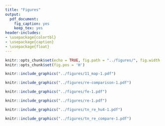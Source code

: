 ```yaml
---
title: "Figures"
output:
  pdf_document:
    fig_caption: yes
    keep_tex: yes
header-includes: 
- \usepackage{colortbl}
- \usepackage{caption}
- \usepackage{float}
---
```


\arrayrulecolor{white}
```r
knitr::opts_chunk$set(echo = TRUE, fig.path = "../figures/", fig.width = 5, fig.height = 6, dev = c("pdf"))
knitr::opts_chunk$set(fig.pos = 'H')
```

\pagebreak

```r
knitr::include_graphics("../figures/11_map-1.pdf")
```

\begin{center}
\captionof{table}{Medians followed by first and third quantiles of predictor variables for 928 lakes. Also shown is whether each predictor is defined as an aggregate or granular measure of agriculture or as a non-agriculture (other) predictor. Dashed entries for the granularity cateogry indicate an identical categorization as the preceding predictor.}
\includegraphics{../tables/01_predictors}
\end{center}

```r
knitr::include_graphics("../figures/re-comparison-1.pdf")
```

\begin{center}
\captionof{table}{Diagnostics for each model listed by regionally varying coefficient. Table is sorted by decreasing $R^2$ and expected log predictive density (ELPD). ELPD has a similar interpretation to information criterion measures like AIC. Typically models are considered to be different if they are separated by an Akaike information criterion (AIC) value of greater than 2, which is equivalent to an ELPD value of -1.}
\includegraphics{../tables/03_model_summary}
\end{center}

```r
knitr::include_graphics("../figures/fe-1.pdf")
```

```r
knitr::include_graphics("../figures/re-1.pdf")
```

```r
knitr::include_graphics("../figures/tn_re_hu4-1.pdf")
```

```r
knitr::include_graphics("../figures/tn_re_compare-1.pdf")
```
